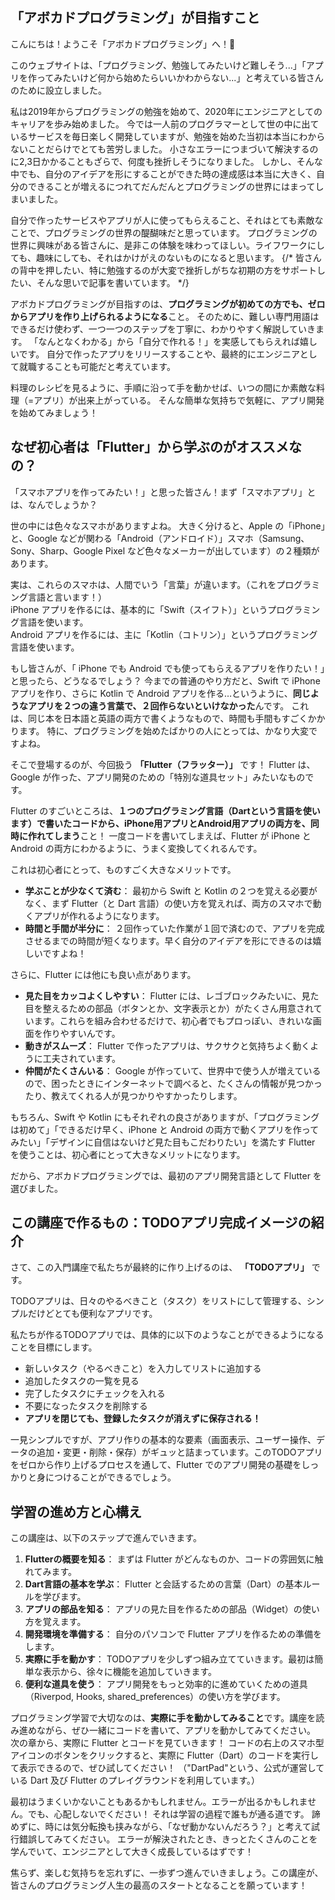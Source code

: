 ## 「アボカドプログラミング」が目指すこと

こんにちは！ようこそ「アボカドプログラミング」へ！🥑

このウェブサイトは、「プログラミング、勉強してみたいけど難しそう...」「アプリを作ってみたいけど何から始めたらいいかわからない...」と考えている皆さんのために設立しました。

私は2019年からプログラミングの勉強を始めて、2020年にエンジニアとしてのキャリアを歩み始めました。
今では一人前のプログラマーとして世の中に出ているサービスを毎日楽しく開発していますが、勉強を始めた当初は本当にわからないことだらけでとても苦労しました。
小さなエラーにつまづいて解決するのに2,3日かかることもざらで、何度も挫折しそうになりました。
しかし、そんな中でも、自分のアイデアを形にすることができた時の達成感は本当に大きく、自分のできることが増えるにつれてだんだんとプログラミングの世界にはまってしまいました。

自分で作ったサービスやアプリが人に使ってもらえること、それはとても素敵なことで、プログラミングの世界の醍醐味だと思っています。
プログラミングの世界に興味がある皆さんに、是非この体験を味わってほしい。ライフワークにしても、趣味にしても、それはかけがえのないものになると思います。
{/* 皆さんの背中を押したい、特に勉強するのが大変で挫折しがちな初期の方をサポートしたい、そんな思いで記事を書いています。 */}

アボカドプログラミングが目指すのは、**プログラミングが初めての方でも、ゼロからアプリを作り上げられるようになる**こと。
そのために、難しい専門用語はできるだけ使わず、一つ一つのステップを丁寧に、わかりやすく解説していきます。
「なんとなくわかる」から「自分で作れる！」を実感してもらえれば嬉しいです。
自分で作ったアプリをリリースすることや、最終的にエンジニアとして就職することも可能だと考えています。

料理のレシピを見るように、手順に沿って手を動かせば、いつの間にか素敵な料理（=アプリ）が出来上がっている。
そんな簡単な気持ちで気軽に、アプリ開発を始めてみましょう！

## なぜ初心者は「Flutter」から学ぶのがオススメなの？

「スマホアプリを作ってみたい！」と思った皆さん！まず「スマホアプリ」とは、なんでしょうか？

世の中には色々なスマホがありますよね。
大きく分けると、Apple の「iPhone」と、Google などが関わる「Android（アンドロイド）」スマホ（Samsung、Sony、Sharp、Google Pixel など色々なメーカーが出しています）の２種類があります。

実は、これらのスマホは、人間でいう「言葉」が違います。（これをプログラミング言語と言います！）<br/>
iPhone アプリを作るには、基本的に「Swift（スイフト）」というプログラミング言語を使います。<br/>
Android アプリを作るには、主に「Kotlin（コトリン）」というプログラミング言語を使います。

もし皆さんが、「 iPhone でも Android でも使ってもらえるアプリを作りたい！」と思ったら、どうなるでしょう？
今までの普通のやり方だと、Swift で iPhone アプリを作り、さらに Kotlin で Android アプリを作る…というように、**同じようなアプリを２つの違う言葉で、２回作らないといけなかった**んです。
これは、同じ本を日本語と英語の両方で書くようなもので、時間も手間もすごくかかります。
特に、プログラミングを始めたばかりの人にとっては、かなり大変ですよね。

そこで登場するのが、今回扱う **「Flutter（フラッター）」** です！ Flutter は、Google が作った、アプリ開発のための「特別な道具セット」みたいなものです。

Flutter のすごいところは、**１つのプログラミング言語（Dartという言語を使います）で書いたコードから、iPhone用アプリとAndroid用アプリの両方を、同時に作れてしまう**こと！
一度コードを書いてしまえば、Flutter が iPhone と Android の両方にわかるように、うまく変換してくれるんです。

これは初心者にとって、ものすごく大きなメリットです。

- **学ぶことが少なくて済む**： 最初から Swift と Kotlin の２つを覚える必要がなく、まず Flutter（と Dart 言語）の使い方を覚えれば、両方のスマホで動くアプリが作れるようになります。
- **時間と手間が半分に**： ２回作っていた作業が１回で済むので、アプリを完成させるまでの時間が短くなります。早く自分のアイデアを形にできるのは嬉しいですよね！

さらに、Flutter には他にも良い点があります。

- **見た目をカッコよくしやすい**： Flutter には、レゴブロックみたいに、見た目を整えるための部品（ボタンとか、文字表示とか）がたくさん用意されています。これらを組み合わせるだけで、初心者でもプロっぽい、きれいな画面を作りやすいんです。
- **動きがスムーズ**： Flutter で作ったアプリは、サクサクと気持ちよく動くように工夫されています。
- **仲間がたくさんいる**： Google が作っていて、世界中で使う人が増えているので、困ったときにインターネットで調べると、たくさんの情報が見つかったり、教えてくれる人が見つかりやすかったりします。

もちろん、Swift や Kotlin にもそれぞれの良さがありますが、「プログラミングは初めて」「できるだけ早く、iPhone と Android の両方で動くアプリを作ってみたい」「デザインに自信はないけど見た目もこだわりたい」を満たす Flutter を使うことは、初心者にとって大きなメリットになります。

だから、アボカドプログラミングでは、最初のアプリ開発言語として Flutter を選びました。

## この講座で作るもの：TODOアプリ完成イメージの紹介

さて、この入門講座で私たちが最終的に作り上げるのは、 **「TODOアプリ」** です。

TODOアプリは、日々のやるべきこと（タスク）をリストにして管理する、シンプルだけどとても便利なアプリです。

私たちが作るTODOアプリでは、具体的に以下のようなことができるようになることを目標にします。

- 新しいタスク（やるべきこと）を入力してリストに追加する
- 追加したタスクの一覧を見る
- 完了したタスクにチェックを入れる
- 不要になったタスクを削除する
- **アプリを閉じても、登録したタスクが消えずに保存される！**

一見シンプルですが、アプリ作りの基本的な要素（画面表示、ユーザー操作、データの追加・変更・削除・保存）がギュッと詰まっています。このTODOアプリをゼロから作り上げるプロセスを通して、Flutter でのアプリ開発の基礎をしっかりと身につけることができるでしょう。

## 学習の進め方と心構え

この講座は、以下のステップで進んでいきます。

1. **Flutterの概要を知る**： まずは Flutter がどんなものか、コードの雰囲気に触れてみます。
2. **Dart言語の基本を学ぶ**： Flutter と会話するための言葉（Dart）の基本ルールを学びます。
3. **アプリの部品を知る**： アプリの見た目を作るための部品（Widget）の使い方を覚えます。
4. **開発環境を準備する**： 自分のパソコンで Flutter アプリを作るための準備をします。
5. **実際に手を動かす**： TODOアプリを少しずつ組み立てていきます。最初は簡単な表示から、徐々に機能を追加していきます。
6. **便利な道具を使う**： アプリ開発をもっと効率的に進めていくための道具（Riverpod, Hooks, shared_preferences）の使い方を学びます。

プログラミング学習で大切なのは、**実際に手を動かしてみること**です。講座を読み進めながら、ぜひ一緒にコードを書いて、アプリを動かしてみてください。
次の章から、実際に Flutter とコードを見ていきます！
コードの右上のスマホ型アイコンのボタンをクリックすると、実際に Flutter（Dart）のコードを実行して表示できるので、ぜひ試してください！
（"DartPad"という、公式が運営している Dart 及び Flutter のプレイグラウンドを利用しています。）

最初はうまくいかないこともあるかもしれません。エラーが出るかもしれません。でも、心配しないでください！ それは学習の過程で誰もが通る道です。
諦めずに、時には気分転換も挟みながら、「なぜ動かないんだろう？」と考えて試行錯誤してみてください。
エラーが解決されたとき、きっとたくさんのことを学んでいて、エンジニアとして大きく成長しているはずです！

焦らず、楽しむ気持ちを忘れずに、一歩ずつ進んでいきましょう。この講座が、皆さんのプログラミング人生の最高のスタートとなることを願っています！

